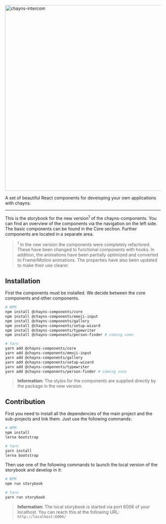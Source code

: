 
<Meta title="Introduction" />

<link
    href="https://fonts.googleapis.com/css2?family=Roboto:wght@400;700;900&display=swap"
    rel="stylesheet"
/>

<div style={{ textAlign: 'center' }}>
    <img src="https://chayns.space/77896-21884/chayns_components.png" width="600px" alt="chayns-intercom"/>
    <p style={{ fontSize: '85%', marginTop: 0, opacity: 0.85 }}>
        A set of beautiful React components for developing your own applications with chayns.
    </p>
</div>

---

<p style={{ fontSize: '1.1rem' }}>
    This is the storybook for the new version<sup>1</sup> of the chayns-components. You can find an
    overview of the components via the navigation on the left side. The basic components can be
    found in the Core section. Further components are located in a separate area.
</p>

> <sup>1</sup> In the new version the components were completely refactored. These have been
> changed to functional components with hooks. In addition, the animations have been partially
> optimized and converted to FramerMotion animations. The properties have also been updated to
> make their use clearer.

<h2 style={{ marginTop: '32px' }}>Installation</h2>

<p style={{ fontSize: '1.1rem' }}>
    First the components must be installed. We decide between the core components and other
    components.
</p>

```bash
# NPM
npm install @chayns-components/core
npm install @chayns-components/emoji-input
npm install @chayns-components/gallery
npm install @chayns-components/setup-wizard
npm install @chayns-components/typewriter
npm install @chayns-components/person-finder # coming soon

# Yarn
yarn add @chayns-components/core
yarn add @chayns-components/emoji-input
yarn add @chayns-components/gallery
yarn add @chayns-components/setup-wizard
yarn add @chayns-components/typewriter
yarn add @chayns-components/person-finder # coming soon
```
> **Information:** The styles for the components are supplied directly by the package in the new
> version.

<h2 style={{ marginTop: '32px' }}>Contribution</h2>

<p style={{ fontSize: '1.1rem' }}>
    First you need to install all the dependencies of the main project and the sub-projects
    and link them. Just use the following commands:
</p>

```bash
# NPM
npm install
lerna bootstrap

# Yarn
yarn install
lerna bootstrap
```

<p style={{ fontSize: '1.1rem' }}>
    Then use one of the following commands to launch the local version of the storybook
    and develop in it:
</p>

```bash
# NPM
npm run storybook

# Yarn
yarn run storybook
```

> **Information:** The local storybook is started via port 6006 of your localhost.
> You can reach this at the following URL: `http://localhost:6006/`
